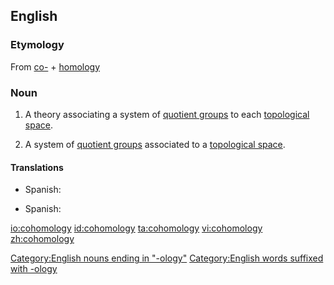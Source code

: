 ==English==
{{wikipedia}}
===Etymology===
From [[co-]] + [[homology]]
===Noun===
{{en-noun|cohomologies}}

# {{context|mathematics|lang=en}} A theory associating a system of [[quotient group]]s to each [[topological space]].
# {{context|mathematics|lang=en}} A system of [[quotient group]]s associated to a [[topological space]].
[[Category:English nouns ending in "-ology"]]
[[Category:English words suffixed with -ology]]

====Translations====
{{trans-top|theory}}
*Spanish: {{t-|es|cohomología|f}}
{{trans-mid}}
{{trans-bottom}}
{{trans-top|system}}
*Spanish: {{t-|es|cohomología|f}}
{{trans-mid}}
{{trans-bottom}}

[[io:cohomology]]
[[id:cohomology]]
[[ta:cohomology]]
[[vi:cohomology]]
[[zh:cohomology]]